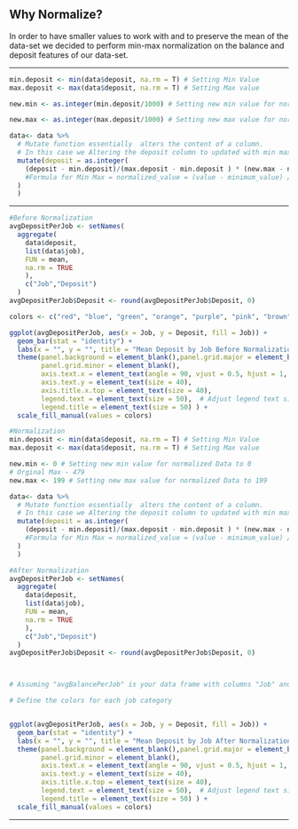 ## Why Normalize?

In order to have smaller values to work with and to preserve the mean of the data-set we decided to perform min-max normalization on the balance and deposit features of our data-set.

------------------------------------------------------------------------

```r

min.deposit <- min(data$deposit, na.rm = T) # Setting Min Value
max.deposit <- max(data$deposit, na.rm = T) # Setting Max value

new.min <- as.integer(min.deposit/1000) # Setting new min value for normalized Data to 0

new.max <- as.integer(max.deposit/1000) # Setting new max value for normalized Data to 199

data<- data %>% 
  # Mutate function essentially  alters the content of a column.
  # In this case we Altering the deposit column to updated with min max normalized values 
  mutate(deposit = as.integer(
    (deposit - min.deposit)/(max.deposit - min.deposit ) * (new.max - new.min) + new.min
    #Formula for Min Max = normalized_value = (value - minimum_value) / (maximum_value - minimum_value) * (new_max - new_min) + new_min
  )
  )

```

------------------------------------------------------------------------

```r
#Before Normalization
avgDepositPerJob <- setNames(
  aggregate(
    data$deposit, 
    list(data$job), 
    FUN = mean, 
    na.rm = TRUE
    ),
    c("Job","Deposit")
  )
avgDepositPerJob$Deposit <- round(avgDepositPerJob$Deposit, 0)

colors <- c("red", "blue", "green", "orange", "purple", "pink", "brown", "gray", "yellow", "cyan", "magenta", "darkgreen", "darkblue", "darkred")

ggplot(avgDepositPerJob, aes(x = Job, y = Deposit, fill = Job)) +
  geom_bar(stat = "identity") +
  labs(x = "", y = "", title = "Mean Deposit by Job Before Normalization") +
  theme(panel.background = element_blank(),panel.grid.major = element_blank(),
        panel.grid.minor = element_blank(),
        axis.text.x = element_text(angle = 90, vjust = 0.5, hjust = 1, size = 40),
        axis.text.y = element_text(size = 40),
        axis.title.x.top = element_text(size = 40),
        legend.text = element_text(size = 50),  # Adjust legend text size
        legend.title = element_text(size = 50) ) +
  scale_fill_manual(values = colors)

#Normalization
min.deposit <- min(data$deposit, na.rm = T) # Setting Min Value
max.deposit <- max(data$deposit, na.rm = T) # Setting Max value

new.min <- 0 # Setting new min value for normalized Data to 0
# Orginal Max - 479
new.max <- 199 # Setting new max value for normalized Data to 199

data<- data %>% 
  # Mutate function essentially  alters the content of a column.
  # In this case we Altering the deposit column to updated with min max normalized values 
  mutate(deposit = as.integer(
    (deposit - min.deposit)/(max.deposit - min.deposit ) * (new.max - new.min) + new.min
    #Formula for Min Max = normalized_value = (value - minimum_value) / (maximum_value - minimum_value) * (new_max - new_min) + new_min
  )
  )

#After Normalization
avgDepositPerJob <- setNames(
  aggregate(
    data$deposit, 
    list(data$job), 
    FUN = mean, 
    na.rm = TRUE
    ),
    c("Job","Deposit")
  )
avgDepositPerJob$Deposit <- round(avgDepositPerJob$Deposit, 0)



# Assuming "avgBalancePerJob" is your data frame with columns "Job" and "Balance"

# Define the colors for each job category


ggplot(avgDepositPerJob, aes(x = Job, y = Deposit, fill = Job)) +
  geom_bar(stat = "identity") +
  labs(x = "", y = "", title = "Mean Deposit by Job After Normalization") +
  theme(panel.background = element_blank(),panel.grid.major = element_blank(),
        panel.grid.minor = element_blank(),
        axis.text.x = element_text(angle = 90, vjust = 0.5, hjust = 1, size = 40),
        axis.text.y = element_text(size = 40),
        axis.title.x.top = element_text(size = 40),
        legend.text = element_text(size = 50),  # Adjust legend text size
        legend.title = element_text(size = 50) ) +
  scale_fill_manual(values = colors)

```

------------------------------------------------------------------------
